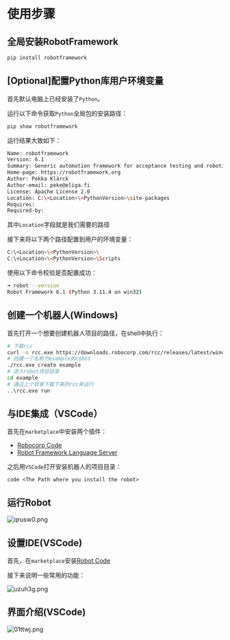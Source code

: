 # 使用步骤

## 全局安装RobotFramework

```bash
pip install robotframework
```

## [Optional]配置Python库用户环境变量

首先默认电脑上已经安装了`Python`。

运行以下命令获取`Python`全局包的安装路径：

```bash
pip show robotframework
```

运行结果大致如下：

```bash
Name: robotframework
Version: 6.1
Summary: Generic automation framework for acceptance testing and robotic process automation (RPA)
Home-page: https://robotframework.org
Author: Pekka Klärck
Author-email: peke@eliga.fi
License: Apache License 2.0
Location: C:\<Location>\<PythonVersion>\site-packages
Requires:
Required-by:
```

其中`Location`字段就是我们需要的路径

接下来将以下两个路径配置到用户的环境变量：

```bash
C:\<Location>\<PythonVersion>\
C:\<Location>\<PythonVersion>\Scripts
```

使用以下命令校验是否配置成功：

```bash
➜ robot --version
Robot Framework 6.1 (Python 3.11.4 on win32)
```

## 创建一个机器人(Windows)

首先打开一个想要创建机器人项目的路径，在shell中执行：

```bash
# 下载rcc
curl -o rcc.exe https://downloads.robocorp.com/rcc/releases/latest/windows64/rcc.exe
# 创建一个名称为example的robot
./rcc.exe create example
# 进入robot项目目录
cd example
# 通过上个目录下载下来的rcc来运行
..\rcc.exe run
```

## 与IDE集成（VSCode）

首先在`marketplace`中安装两个插件：

- [Robocorp Code](https://marketplace.visualstudio.com/items?itemName=robocorp.robocorp-code)
- [Robot Framework Language Server](https://marketplace.visualstudio.com/items?itemName=robocorp.robotframework-lsp)

之后用`VSCode`打开安装机器人的项目目录：

```shell
code <The Path where you install the robot>
```

## 运行Robot

![qrusw0.png](https://files.catbox.moe/qrusw0.png)

## 设置IDE(VSCode)

首先，在`marketplace`安装[Robot Code](https://marketplace.visualstudio.com/items?itemName=d-biehl.robotcode)

接下来说明一些常用的功能：

![uzuh3g.png](https://files.catbox.moe/uzuh3g.png)

## 界面介绍(VSCode)

![01ttwj.png](https://files.catbox.moe/01ttwj.png)
